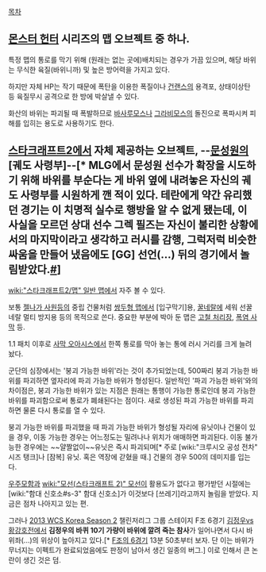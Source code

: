 [[목차]]
== [[몬스터 헌터]] 시리즈의 맵 오브젝트 중 하나. ==
특정 맵의 통로를 막기 위해 (원래는 없는 곳에)배치되는 경우가 가끔 있으며, 해당 바위는 무식한 육질(바위니까) 및 높은 방어력을 가지고 있다.

하지만 자체 HP는 작기 때문에 폭탄을 이용한 폭질이나 [[건랜스]]의 용격포, 상태이상탄 등 육질무시 공격으로 한 방에 박살낼 수 있다.

화산의 바위는 파괴될 때 폭발하므로 [[바사루모스]]나 [[그라비모스]]의 돌진으로 폭파시켜 피해를 입히는 용도로 사용하기도 한다.

== [[스타크래프트2]]에서 자체 제공하는 오브젝트, --[[문성원]]의 [궤도 사령부]--[* MLG에서 문성원 선수가 확장을 시도하기 위해 바위를 부순다는 게 바위 옆에 내려놓은 자신의 궤도 사령부를 시원하게 깬 적이 있다. 테란에게 약간 유리했던 경기는 이 치명적 실수로 행방을 알 수 없게 됐는데, 이 사실을 모르던 상대 선수 그렉 필즈는 자신이 불리한 상황에서의 마지막이라고 생각하고 러시를 감행, 그럭저럭 비슷한 싸움을 만들어 냈음에도 [GG] 선언(...) 뒤의 경기에서 놀림받았다.[http://www.youtube.com/watch?v=7yWsVfwzvl4&t=10m49s #]] ==
[[wiki:"스타크래프트2/맵" 일반 맵]]에서 자주 볼 수 있다.

보통 [[젤나가 사원]]등의 중립 건물처럼 [[쌍두형 맵]]에서 [입구막기]용, [[꿀네랄]]에 세워 선꿀네랄 멀티 방지용 등의 목적으로 쓴다. 중요한 부분에 박아 둔 맵은 [[고철 처리장]], [[폭염 사막]] 등.

1.1 패치 이후로 [[사막 오아시스]]에서 한쪽 통로를 막아 놓는 통에 러시 거리를 크게 늘려 놨다.

군단의 심장에서는 '붕괴 가능한 바위'라는 것이 추가되었는데, 500짜리 붕괴 가능한 바위를 파괴하면 옆자리에 파괴 가능한 바위가 형성된다. 일반적인 '파괴 가능한 바위'와의 차이점은, 붕괴 가능한 바위가 있는 지점은 원래는 통행이 가능한 통로인데 붕괴 가능한 바위를 파괴함으로써 통로가 폐쇄된다는 점이다. 새로 생성된 파괴 가능한 바위를 파괴하면 물론 다시 통로를 열 수 있다.

붕괴 가능한 바위를 파괴했을 때 파괴 가능한 바위가 형성될 자리에 유닛이나 건물이 있을 경우, 이동 가능한 경우는 어느정도는 밀려나나 위치가 애매하면 파괴된다. 이동 불가능한 경우에는 ~~얄짤없이~~유닛은 즉시 파괴되며[* 주로 [wiki:"크루시오 공성 전차" 시즈 탱크]나 [잠복] 유닛. 혹은 역장에 갇혔을 때.] 건물의 경우 500의 데미지를 입는다.

[[우주모함]]과 [[wiki:"모선(스타크래프트 2)" 모선]]이 활용도가 없다고 평가받던 시절에는 [wiki:"함대 신호소#s-3" 함대 신호소]가 이것보다 [쓰레기]라고까지 놀림을 받았다. 지금은 점차 나아지고 있는 편.

그러나 [[2013 WCS Korea Season 2]] 챌린저리그 그룹 스테이지 F조 6경기 [[김정우]]vs[[황강호]]전에서 '''김정우의 바퀴 10기 가량이 바위에 깔려 죽는 참사'''가 일어나면서 다시 바위좌(...)의 위상이 높아지고 있다.[* [http://kr.gomtv.net/bygomtv/vod/16538 F조의 6경기] 13분 50초부터 보자. 단 이는 바위가 무너지는 이펙트가 완료되었음에도 판정이 남아서 생긴 일종의 버그.] 이로 인해서 큰 논란이 생긴 것은 덤.
